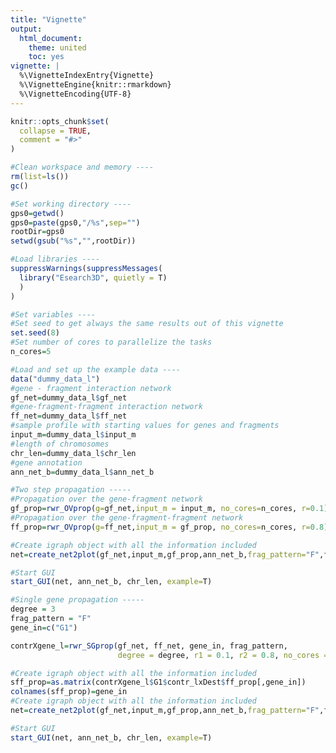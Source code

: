 ```yaml
---
title: "Vignette"
output:
  html_document:
    theme: united
    toc: yes
vignette: |
  %\VignetteIndexEntry{Vignette} 
  %\VignetteEngine{knitr::rmarkdown} 
  %\VignetteEncoding{UTF-8}
---
```


```r
knitr::opts_chunk$set(
  collapse = TRUE,
  comment = "#>"
)
```

```r

#Clean workspace and memory ----
rm(list=ls())
gc()

#Set working directory ----
gps0=getwd()
gps0=paste(gps0,"/%s",sep="")
rootDir=gps0
setwd(gsub("%s","",rootDir))

#Load libraries ----
suppressWarnings(suppressMessages(
  library("Esearch3D", quietly = T)
  )
)

#Set variables ----
#Set seed to get always the same results out of this vignette
set.seed(8)
#Set number of cores to parallelize the tasks
n_cores=5
```

```r

#Load and set up the example data ----
data("dummy_data_l")
#gene - fragment interaction network
gf_net=dummy_data_l$gf_net
#gene-fragment-fragment interaction network
ff_net=dummy_data_l$ff_net
#sample profile with starting values for genes and fragments
input_m=dummy_data_l$input_m
#length of chromosomes
chr_len=dummy_data_l$chr_len
#gene annotation
ann_net_b=dummy_data_l$ann_net_b
```

```r

#Two step propagation -----
#Propagation over the gene-fragment network
gf_prop=rwr_OVprop(g=gf_net,input_m = input_m, no_cores=n_cores, r=0.1)
#Propagation over the gene-fragment-fragment network
ff_prop=rwr_OVprop(g=ff_net,input_m = gf_prop, no_cores=n_cores, r=0.8)

#Create igraph object with all the information included
net=create_net2plot(gf_net,input_m,gf_prop,ann_net_b,frag_pattern="F",ff_net,ff_prop)

#Start GUI
start_GUI(net, ann_net_b, chr_len, example=T)
```

```r

#Single gene propagation -----
degree = 3
frag_pattern = "F"
gene_in=c("G1")

contrXgene_l=rwr_SGprop(gf_net, ff_net, gene_in, frag_pattern,
                        degree = degree, r1 = 0.1, r2 = 0.8, no_cores = n_cores)

#Create igraph object with all the information included
sff_prop=as.matrix(contrXgene_l$G1$contr_lxDest$ff_prop[,gene_in])
colnames(sff_prop)=gene_in
#Create igraph object with all the information included
net=create_net2plot(gf_net,input_m,gf_prop,ann_net_b,frag_pattern="F",ff_net,ff_prop)

#Start GUI
start_GUI(net, ann_net_b, chr_len, example=T)
```











